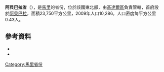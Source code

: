 <!-- 檔案不存在 [[Image:C1ercle_of_Abeïbara.png|right]] -->
'''阿貝巴拉省'''（{{lang-fr|Cercle d'Abeïbara}}），是[[馬里|馬里]]的省份，位於該國東北部，由[[基達爾區|基達爾區]]負責管轄，首府設於[[阿貝巴拉|阿貝巴拉]]，面積23,750平方公里，2009年人口10,286，人口密度每平方公里0.43人。

==參考資料==
*{{citation | url=http://instat.gov.ml/documentation/kidal.pdf | publisher=République de Mali: Institut National de la Statistique | title=Resultats Provisoires RGPH 2009 (Région de Kidal) | access-date=2015-07-11 | archive-url=https://web.archive.org/web/20120727120249/http://instat.gov.ml/documentation/kidal.pdf | archive-date=2012-07-27 | dead-url=yes }}
*{{citation | title=Communes de la Région de Kidal | publisher=Ministère de l’administration territoriale et des collectivités locales, République du Mali | url=http://www.matcl.gov.ml/pdf/ComRegKidal.pdf | language=fr | deadurl=yes | archiveurl=https://web.archive.org/web/20120309074222/http://www.matcl.gov.ml/pdf/ComRegKidal.pdf | archivedate=2012-03-09 }}

{{coord|19|40|N|2|15|E|dim:250000_region:ML-8_type:adm2nd_source:dewiki|display=title}}

{{基達爾區}}

[[Category:馬里省份|Category:馬里省份]]


{{Mali-geo-stub}}